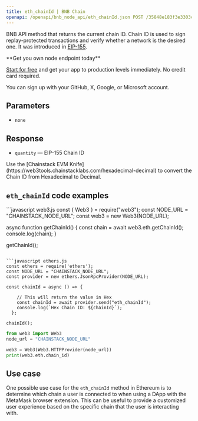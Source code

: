 ---
title: eth_chainId | BNB Chain
openapi: /openapi/bnb_node_api/eth_chainId.json POST /35848e183f3e3303c8cfeacbea831cab
---

BNB API method that returns the current chain ID. Chain ID is used to sign replay-protected transactions and verify whether a network is the desired one. It was introduced in [EIP-155](https://eips.ethereum.org/EIPS/eip-155).

<Check>
**Get you own node endpoint today**

[Start for free](https://console.chainstack.com/) and get your app to production levels immediately. No credit card required.

You can sign up with your GitHub, X, Google, or Microsoft account.
</Check>


## Parameters

* `none`

## Response

* `quantity` — EIP-155 Chain ID

<Note>
Use the [Chainstack EVM Knife](https://web3tools.chainstacklabs.com/hexadecimal-decimal) to convert the Chain ID from Hexadecimal to Decimal.
</Note>


## `eth_chainId` code examples

<CodeGroup>
```javascript web3.js
const { Web3 } = require("web3");
const NODE_URL = "CHAINSTACK_NODE_URL";
const web3 = new Web3(NODE_URL);

async function getChainId() {
  const chain = await web3.eth.getChainId();
  console.log(chain);
}

getChainId();
```

```javascript ethers.js
const ethers = require('ethers');
const NODE_URL = "CHAINSTACK_NODE_URL";
const provider = new ethers.JsonRpcProvider(NODE_URL);

const chainId = async () => {

    // This will return the value in Hex
    const chainId = await provider.send("eth_chainId");
    console.log(`Hex Chain ID: ${chainId}`);
  };

chainId();
```

```python web3.py
from web3 import Web3  
node_url = "CHAINSTACK_NODE_URL"

web3 = Web3(Web3.HTTPProvider(node_url)) 
print(web3.eth.chain_id)  
```
</CodeGroup>


## Use case

One possible use case for the `eth_chainId` method in Ethereum is to determine which chain a user is connected to when using a DApp with the MetaMask browser extension. This can be useful to provide a customized user experience based on the specific chain that the user is interacting with.
